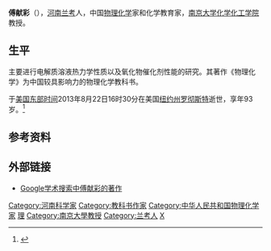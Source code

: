 '''傅献彩'''（{{bd|1920年|9月17日|2013年|8月22日|catIdx=Fu}}），[[河南|河南]][[兰考|兰考]]人，中国[[物理化学|物理化学]]家和化学教育家，[[南京大学化学化工学院|南京大学化学化工学院]]教授。

==生平==
主要进行电解质溶液热力学性质以及氧化物催化剂性能的研究。其著作《物理化学》为中国较具影响力的物理化学教科书。

于[[美国东部时间|美国东部时间]]2013年8月22日16时30分在美国[[纽约州|纽约州]][[罗彻斯特_(纽约州)|罗彻斯特]]逝世，享年93岁。<ref>{{cite news|title=著名物理化学家傅献彩教授逝世|url=http://news.nju.edu.cn/show.php?id=32180|accessdate=2013-08-28|newspaper=南京大学新闻网|date=2013-08-22|deadurl=yes|archiveurl=https://web.archive.org/web/20170227231616/http://news.nju.edu.cn/show.php?id=32180|archivedate=2017-02-27|df=}}</ref>

==参考资料==
{{reflist}}

==外部链接==
*[http://scholar.google.com/scholar?hl=zh-CN&q=%E5%82%85%E7%8C%AE%E5%BD%A9&btnG=&lr= Google学术搜索中傅献彩的著作]

{{DEFAULTSORT:F}}
[[Category:河南科学家|Category:河南科学家]]
[[Category:教科书作家|Category:教科书作家]]
[[Category:中华人民共和国物理化学家|Category:中华人民共和国物理化学家]]
[[Category:國立中央大學大陸時期校友|理]]
[[Category:南京大學教授|Category:南京大學教授]]
[[Category:兰考人|Category:兰考人]]
[[Category:傅姓|X]]